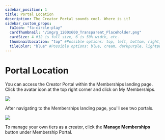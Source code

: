 ```yaml
---
sidebar_position: 1
title: Portal Location
description: The Creator Portal sounds cool. Where is it?
sidebar_custom_props:
  faIcon: "fa-circle-play"
  cardThumbnail: "/img/g_1200x600_Transparent_Placeholder.png"
  cardSize: 4 #12 is full size, 6 is 50% width, etc.
  thumbnailLocation: "top" #Possible options: top, left, bottom, right, none
  tileColor: "blue" #Possible options: blue, cream, darkpurple, lightpurple, mauve, orange, pink, none
---
```


# Portal Location

You can access the Creator Portal within the Memberships landing page. Click the avatar icon at the top right corner and click on My Memberships.

![](https://i.imgur.com/MwllRtm.jpg)

After navigating to the Memberships landing page, you'll see two portals.

![](https://i.imgur.com/1IBQMGD.png)

To manage your own tiers as a creator, click the **Manage Memberships** button under Membership Portal.
